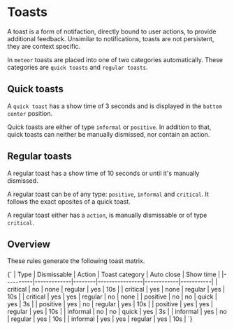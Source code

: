 

<Meta of={ToastStories} />

# Toasts

A toast is a form of notifaction, directly bound to user actions, to provide additional feedback.
Unsimilar to notifications, toasts are not persistent, they are context specific.

In `meteor` toasts are placed into one of two categories automatically. These categories are `quick toasts` and `regular toasts`.

## Quick toasts

A `quick toast` has a show time of 3 seconds and is displayed in the `bottom center` position.

Quick toasts are either of type `informal` or `positive`. In addition to that, quick toasts can neither be manually dismissed, nor contain an action.

## Regular toasts

A regular toast has a show time of 10 seconds or until it's manually dismissed.

A regular toast can be of any type: `positive`, `informal` and `critical`. It follows the exact oposites of a quick toast.

A regular toast either has a `action`, is manually dismissable or of type `critical`.

## Overview

These rules generate the following toast matrix.

<Markdown>
  {`
| Type     | Dismissable | Action | Toast category | Auto close | Show time |
|----------|-------------|--------|----------------|------------|-----------|
| critical | no          | none   | regular        | yes        | 10s       |
| critical | yes         | none   | regular        | yes        | 10s       |
| critical | yes         | yes    | regular        | no         | none      |
| positive | no          | no     | quick          | yes        | 3s        |
| positive | yes         | no     | regular        | yes        | 10s       |
| positive | yes         | yes    | regular        | yes        | 10s       |
| informal | no          | no     | quick          | yes        | 3s        |
| informal | yes         | no     | regular        | yes        | 10s       |
| informal | yes         | yes    | regular        | yes        | 10s       |
`}
</Markdown>

<Canvas of={ToastStories.Default} />
